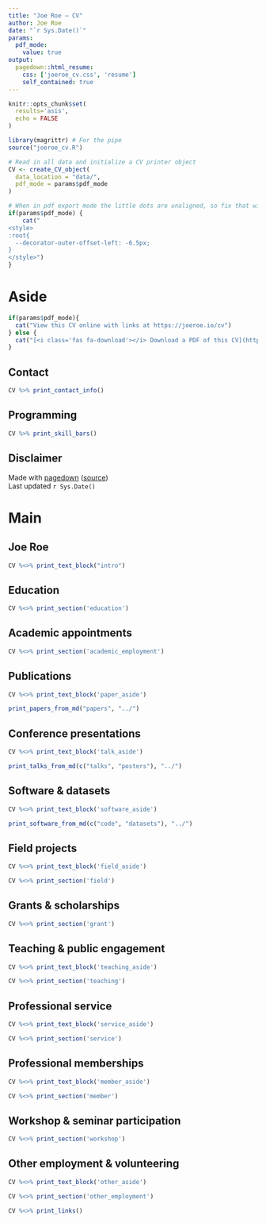 ```yaml
---
title: "Joe Roe – CV"
author: Joe Roe
date: "`r Sys.Date()`"
params:
  pdf_mode:
    value: true
output:
  pagedown::html_resume:
    css: ['joeroe_cv.css', 'resume']
    self_contained: true
---
```


```r
knitr::opts_chunk$set(
  results='asis', 
  echo = FALSE
)

library(magrittr) # For the pipe
source("joeroe_cv.R")

# Read in all data and initialize a CV printer object
CV <- create_CV_object(
  data_location = "data/",
  pdf_mode = params$pdf_mode
)

```


```r
# When in pdf export mode the little dots are unaligned, so fix that with some conditional CSS.
if(params$pdf_mode) {
    cat("
<style>
:root{
  --decorator-outer-offset-left: -6.5px;
}
</style>")
}
```


Aside
================================================================================

```r
if(params$pdf_mode){
  cat("View this CV online with links at https://joeroe.io/cv")
} else {
  cat("[<i class='fas fa-download'></i> Download a PDF of this CV](https://joeroe.io/cv/joeroe_cv.pdf)")
}
```

Contact {#contact}
--------------------------------------------------------------------------------

```r
CV %>% print_contact_info()
```


Programming {#skills}
--------------------------------------------------------------------------------

```r
CV %>% print_skill_bars()
```



Disclaimer {#disclaimer}
--------------------------------------------------------------------------------

Made with [pagedown](https://github.com/rstudio/pagedown) ([source](https://github.com/joeroe/joeroe.github.io/cv))  
Last updated `r Sys.Date()`



Main
================================================================================

Joe Roe {#title}
--------------------------------------------------------------------------------

```r
CV %<>% print_text_block("intro") 
```



Education {data-icon=graduation-cap data-concise=true}
--------------------------------------------------------------------------------

```r
CV %<>% print_section('education')
```



Academic appointments {data-icon=university}
--------------------------------------------------------------------------------

```r
CV %<>% print_section('academic_employment')
```



Publications {data-icon=book .list-only}
--------------------------------------------------------------------------------

::: aside
```r
CV %<>% print_text_block('paper_aside')
```
:::

```r
print_papers_from_md("papers", "../")
```



Conference presentations {data-icon=chalkboard .list-only}
--------------------------------------------------------------------------------

::: aside
```r
CV %<>% print_text_block('talk_aside')
```
:::

```r
print_talks_from_md(c("talks", "posters"), "../")
```


Software & datasets {data-icon=cube}
--------------------------------------------------------------------------------

::: aside
```r
CV %<>% print_text_block('software_aside')
```
:::

```r
print_software_from_md(c("code", "datasets"), "../")
```



Field projects {data-icon=map-marked}
--------------------------------------------------------------------------------

::: aside
```r
CV %<>% print_text_block('field_aside')
```
:::

```r
CV %<>% print_section('field')
```



Grants & scholarships {data-icon=money-check-alt .break-after}
--------------------------------------------------------------------------------

```r
CV %<>% print_section('grant')
```



Teaching & public engagement {data-icon=chalkboard-teacher}
--------------------------------------------------------------------------------

::: aside
```r
CV %<>% print_text_block('teaching_aside')
```
:::

```r
CV %<>% print_section('teaching')
```



Professional service {data-icon=users}
--------------------------------------------------------------------------------

::: aside
```r
CV %<>% print_text_block('service_aside')
```
:::

```r
CV %<>% print_section('service')
```



Professional memberships {data-icon=bookmark}
--------------------------------------------------------------------------------

::: aside
```r
CV %<>% print_text_block('member_aside')
```
:::

```r
CV %<>% print_section('member')
```



Workshop & seminar participation {data-icon=comment-alt}
--------------------------------------------------------------------------------

```r
CV %<>% print_section('workshop')
```



Other employment & volunteering {data-icon=briefcase}
--------------------------------------------------------------------------------

::: aside
```r
CV %<>% print_text_block('other_aside')
```
:::

```r
CV %<>% print_section('other_employment')
```



```r
CV %<>% print_links()
```